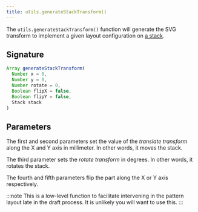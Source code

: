 ```yaml
---
title: utils.generateStackTransform()
---
```


The `utils.generateStackTransform()` function will generate the SVG transform to implement a given layout configuration on [a stack](/reference/api/stack).

## Signature

```js
Array generateStackTransform(
  Number x = 0,
  Number y = 0,
  Number rotate = 0,
  Boolean flipX = false,
  Boolean flipY = false,
  Stack stack
)
```

## Parameters

The first and second parameters set the value of the *translate transform* along the X and Y axis in millimeter.
In other words, it moves the stack.

The third parameter sets the *rotate transform* in degrees.
In other words, it rotates the stack.

The fourth and fifth parameters flip the part along the X or Y axis respectively.

:::note
This is a low-level function to facilitate intervening in the pattern layout late in the draft process.
It is unlikely you will want to use this.
:::

